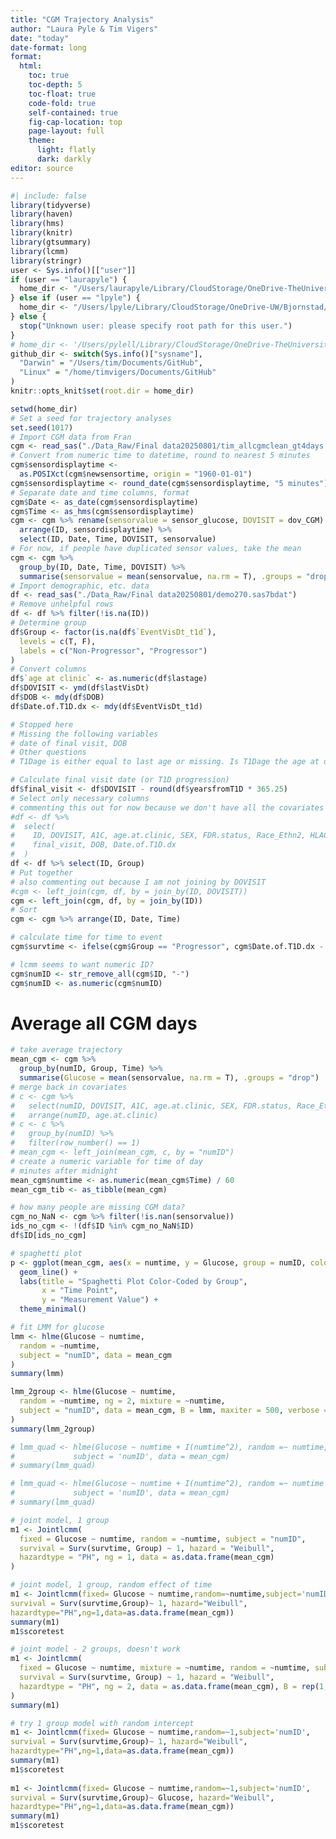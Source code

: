 ```yaml
---
title: "CGM Trajectory Analysis"
author: "Laura Pyle & Tim Vigers"
date: "today"
date-format: long
format:
  html:
    toc: true
    toc-depth: 5
    toc-float: true
    code-fold: true
    self-contained: true
    fig-cap-location: top
    page-layout: full
    theme:
      light: flatly
      dark: darkly
editor: source
---
```


```r
#| include: false
library(tidyverse)
library(haven)
library(hms)
library(knitr)
library(gtsummary)
library(lcmm)
library(stringr)
user <- Sys.info()[["user"]]
if (user == "laurapyle") {
  home_dir <- "/Users/laurapyle/Library/CloudStorage/OneDrive-TheUniversityofColoradoDenver/Vigers/BDC/Andrea Steck/Advanced CGM and OGTT"
} else if (user == "lpyle") {
  home_dir <- "/Users/lpyle/Library/CloudStorage/OneDrive-UW/Bjornstad/Biostatistics Core Shared Drive/TODAY subaward"
} else {
  stop("Unknown user: please specify root path for this user.")
}
# home_dir <- '/Users/pylell/Library/CloudStorage/OneDrive-TheUniversityofColoradoDenver/Vigers/BDC/Andrea Steck/Advanced CGM and OGTT'
github_dir <- switch(Sys.info()["sysname"],
  "Darwin" = "/Users/tim/Documents/GitHub",
  "Linux" = "/home/timvigers/Documents/GitHub"
)
knitr::opts_knit$set(root.dir = home_dir)
```

```r
setwd(home_dir)
# Set a seed for trajectory analyses
set.seed(1017)
# Import CGM data from Fran
cgm <- read_sas("./Data_Raw/Final data20250801/tim_allcgmclean_gt4days.sas7bdat")
# Convert from numeric time to datetime, round to nearest 5 minutes
cgm$sensordisplaytime <-
  as.POSIXct(cgm$newsensortime, origin = "1960-01-01")
cgm$sensordisplaytime <- round_date(cgm$sensordisplaytime, "5 minutes")
# Separate date and time columns, format
cgm$Date <- as_date(cgm$sensordisplaytime)
cgm$Time <- as_hms(cgm$sensordisplaytime)
cgm <- cgm %>% rename(sensorvalue = sensor_glucose, DOVISIT = dov_CGM) %>%
  arrange(ID, sensordisplaytime) %>%
  select(ID, Date, Time, DOVISIT, sensorvalue)
# For now, if people have duplicated sensor values, take the mean
cgm <- cgm %>%
  group_by(ID, Date, Time, DOVISIT) %>%
  summarise(sensorvalue = mean(sensorvalue, na.rm = T), .groups = "drop")
# Import demographic, etc. data
df <- read_sas("./Data_Raw/Final data20250801/demo270.sas7bdat")
# Remove unhelpful rows
df <- df %>% filter(!is.na(ID))
# Determine group
df$Group <- factor(is.na(df$`EventVisDt_t1d`),
  levels = c(T, F),
  labels = c("Non-Progressor", "Progressor")
)
# Convert columns
df$`age at clinic` <- as.numeric(df$lastage)
df$DOVISIT <- ymd(df$lastVisDt)
df$DOB <- mdy(df$DOB)
df$Date.of.T1D.dx <- mdy(df$EventVisDt_t1d)

# Stopped here
# Missing the following variables
# date of final visit, DOB
# Other questions
# T1Dage is either equal to last age or missing. Is T1Dage the age at diagnosis?

# Calculate final visit date (or T1D progression)
df$final_visit <- df$DOVISIT - round(df$yearsfromT1D * 365.25)
# Select only necessary columns
# commenting this out for now because we don't have all the covariates
#df <- df %>%
#  select(
#    ID, DOVISIT, A1C, age.at.clinic, SEX, FDR.status, Race_Ethn2, HLAGRP, Group,
#    final_visit, DOB, Date.of.T1D.dx
#  )
df <- df %>% select(ID, Group)
# Put together
# also commenting out because I am not joining by DOVISIT
#cgm <- left_join(cgm, df, by = join_by(ID, DOVISIT))
cgm <- left_join(cgm, df, by = join_by(ID))
# Sort
cgm <- cgm %>% arrange(ID, Date, Time)

# calculate time for time to event
cgm$survtime <- ifelse(cgm$Group == "Progressor", cgm$Date.of.T1D.dx - cgm$DOB, cgm$final_visit - cgm$DOB)

# lcmm seems to want numeric ID?
cgm$numID <- str_remove_all(cgm$ID, "-")
cgm$numID <- as.numeric(cgm$numID)
```

# Average all CGM days

```r
# take average trajectory
mean_cgm <- cgm %>%
  group_by(numID, Group, Time) %>%
  summarise(Glucose = mean(sensorvalue, na.rm = T), .groups = "drop")
# merge back in covariates
# c <- cgm %>%
#   select(numID, DOVISIT, A1C, age.at.clinic, SEX, FDR.status, Race_Ethn2, HLAGRP, final_visit, DOB, Date.of.T1D.dx, survtime) %>%
#   arrange(numID, age.at.clinic)
# c <- c %>%
#   group_by(numID) %>%
#   filter(row_number() == 1)
# mean_cgm <- left_join(mean_cgm, c, by = "numID")
# create a numeric variable for time of day
# minutes after midnight
mean_cgm$numtime <- as.numeric(mean_cgm$Time) / 60
mean_cgm_tib <- as_tibble(mean_cgm)

# how many people are missing CGM data?
cgm_no_NaN <- cgm %>% filter(!is.nan(sensorvalue))
ids_no_cgm <- !(df$ID %in% cgm_no_NaN$ID)
df$ID[ids_no_cgm]

# spaghetti plot
p <- ggplot(mean_cgm, aes(x = numtime, y = Glucose, group = numID, color = Group)) +
  geom_line() +
  labs(title = "Spaghetti Plot Color-Coded by Group",
       x = "Time Point",
       y = "Measurement Value") +
  theme_minimal()
```

```r
# fit LMM for glucose
lmm <- hlme(Glucose ~ numtime,
  random = ~numtime,
  subject = "numID", data = mean_cgm
)
summary(lmm)

lmm_2group <- hlme(Glucose ~ numtime,
  random = ~numtime, ng = 2, mixture = ~numtime,
  subject = "numID", data = mean_cgm, B = lmm, maxiter = 500, verbose = TRUE
)
summary(lmm_2group)

# lmm_quad <- hlme(Glucose ~ numtime + I(numtime^2), random =~ numtime,
#             subject = 'numID', data = mean_cgm)
# summary(lmm_quad)

# lmm_quad <- hlme(Glucose ~ numtime + I(numtime^2), random =~ numtime + I(numtime^2),
#             subject = 'numID', data = mean_cgm)
# summary(lmm_quad)

# joint model, 1 group
m1 <- Jointlcmm(
  fixed = Glucose ~ numtime, random = ~numtime, subject = "numID",
  survival = Surv(survtime, Group) ~ 1, hazard = "Weibull",
  hazardtype = "PH", ng = 1, data = as.data.frame(mean_cgm)
)

# joint model, 1 group, random effect of time
m1 <- Jointlcmm(fixed= Glucose ~ numtime,random=~numtime,subject='numID',
survival = Surv(survtime,Group)~ 1, hazard="Weibull",
hazardtype="PH",ng=1,data=as.data.frame(mean_cgm))
summary(m1)
m1$scoretest

# joint model - 2 groups, doesn't work
m1 <- Jointlcmm(
  fixed = Glucose ~ numtime, mixture = ~numtime, random = ~numtime, subject = "numID",
  survival = Surv(survtime, Group) ~ 1, hazard = "Weibull",
  hazardtype = "PH", ng = 2, data = as.data.frame(mean_cgm), B = rep(1, 12)
)
summary(m1)
```

```r
# try 1 group model with random intercept
m1 <- Jointlcmm(fixed= Glucose ~ numtime,random=~1,subject='numID',
survival = Surv(survtime,Group)~ 1, hazard="Weibull",
hazardtype="PH",ng=1,data=as.data.frame(mean_cgm))
summary(m1)
m1$scoretest
 
m1 <- Jointlcmm(fixed= Glucose ~ numtime,random=~1,subject='numID',
survival = Surv(survtime,Group)~ Glucose, hazard="Weibull",
hazardtype="PH",ng=1,data=as.data.frame(mean_cgm))
summary(m1)
m1$scoretest
```
